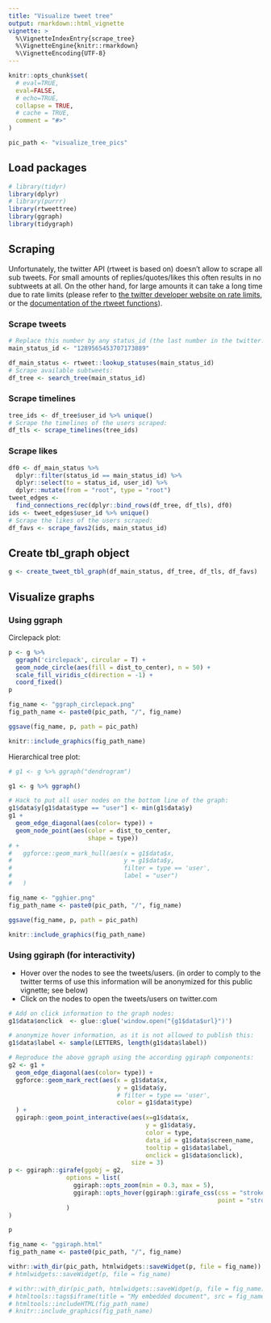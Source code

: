 ```yaml
---
title: "Visualize tweet tree"
output: rmarkdown::html_vignette
vignette: >
  %\VignetteIndexEntry{scrape_tree}
  %\VignetteEngine{knitr::rmarkdown}
  %\VignetteEncoding{UTF-8}
---
```


```r
knitr::opts_chunk$set(
  # eval=TRUE,
  eval=FALSE,
  # echo=TRUE,
  collapse = TRUE,
  # cache = TRUE,
  comment = "#>"
)

pic_path <- "visualize_tree_pics"
```

## Load packages

```r
# library(tidyr)
library(dplyr)
# library(purrr)
library(rtweettree)
library(ggraph)
library(tidygraph)
```

## Scraping 

Unfortunately, the twitter API (rtweet is based on) doesn't allow to scrape all sub tweets. 
For small amounts of replies/quotes/likes this often results in no subtweets at all.
On the other hand, for large amounts it can take a long time due to rate limits (please refer to [the twitter developer website on rate limits](https://developer.twitter.com/en/docs/basics/rate-limiting), or the [documentation of the rtweet functions](https://docs.ropensci.org/rtweet/reference/index.html)).

### Scrape tweets

```r
# Replace this number by any status_id (the last number in the twitter.com url of a tweet):
main_status_id <- "1289565453707173889"
```


```r
df_main_status <- rtweet::lookup_statuses(main_status_id)
# Scrape available subtweets:
df_tree <- search_tree(main_status_id)
```

### Scrape timelines

```r
tree_ids <- df_tree$user_id %>% unique()
# Scrape the timelines of the users scraped:
df_tls <- scrape_timelines(tree_ids)
```

### Scrape likes

```r
df0 <- df_main_status %>%
  dplyr::filter(status_id == main_status_id) %>%
  dplyr::select(to = status_id, user_id) %>%
  dplyr::mutate(from = "root", type = "root")
tweet_edges <-
  find_connections_rec(dplyr::bind_rows(df_tree, df_tls), df0)
ids <- tweet_edges$user_id %>% unique()
# Scrape the likes of the users scraped:
df_favs <- scrape_favs2(ids, main_status_id)
```

## Create tbl_graph object

```r
g <- create_tweet_tbl_graph(df_main_status, df_tree, df_tls, df_favs)
```


## Visualize graphs

### Using ggraph

Circlepack plot:

```r
p <- g %>%
  ggraph('circlepack', circular = T) +
  geom_node_circle(aes(fill = dist_to_center), n = 50) +
  scale_fill_viridis_c(direction = -1) +
  coord_fixed()
p
```


```r
fig_name <- "ggraph_circlepack.png"
fig_path_name <- paste0(pic_path, "/", fig_name)
```


```r
ggsave(fig_name, p, path = pic_path)
```


```r
knitr::include_graphics(fig_path_name)
```


Hierarchical tree plot:

```r
# g1 <- g %>% ggraph("dendrogram")

g1 <- g %>% ggraph()

# Hack to put all user nodes on the bottom line of the graph:
g1$data$y[g1$data$type == "user"] <- min(g1$data$y)
g1 +
  geom_edge_diagonal(aes(color= type)) +
  geom_node_point(aes(color = dist_to_center,
                      shape = type))
# +
#   ggforce::geom_mark_hull(aes(x = g1$data$x,
#                               y = g1$data$y,
#                               filter = type == 'user',
#                               label = "user")
#   )
```

```r
fig_name <- "gghier.png"
fig_path_name <- paste0(pic_path, "/", fig_name)
```


```r
ggsave(fig_name, p, path = pic_path)
```


```r
knitr::include_graphics(fig_path_name)
```

### Using ggiraph (for interactivity)

* Hover over the nodes to see the tweets/users. (in order to comply to the twitter terms of use this information will be anonymized for this public vignette; see below)
* Click on the nodes to open the tweets/users on twitter.com

```r
# Add on click information to the graph nodes:
g1$data$onclick  <- glue::glue('window.open("{g1$data$url}")')

# anonymize hover information, as it is not allowed to publish this:
g1$data$label <- sample(LETTERS, length(g1$data$label))

# Reproduce the above ggraph using the according ggiraph components:
g2 <- g1 +
  geom_edge_diagonal(aes(color= type)) +
  ggforce::geom_mark_rect(aes(x = g1$data$x,
                              y = g1$data$y,
                              # filter = type == 'user',
                              color = g1$data$type)
  ) +
  ggiraph::geom_point_interactive(aes(x=g1$data$x,
                                      y = g1$data$y,
                                      color = type,
                                      data_id = g1$data$screen_name,
                                      tooltip = g1$data$label,
                                      onclick = g1$data$onclick),
                                  size = 3)
p <- ggiraph::girafe(ggobj = g2,
                options = list(
                  ggiraph::opts_zoom(min = 0.3, max = 5),
                  ggiraph::opts_hover(ggiraph::girafe_css(css = "stroke:yellow;",
                                                          point = "stroke-width:6px"))
                )
)

p
```

```r
fig_name <- "ggiraph.html"
fig_path_name <- paste0(pic_path, "/", fig_name)
```


```r

withr::with_dir(pic_path, htmlwidgets::saveWidget(p, file = fig_name)) 
# htmlwidgets::saveWidget(p, file = fig_name)
```


```r
# withr::with_dir(pic_path, htmlwidgets::saveWidget(p, file = fig_name)) 
# htmltools::tags$iframe(title = "My embedded document", src = fig_name)
# htmltools::includeHTML(fig_path_name)
# knitr::include_graphics(fig_path_name)
```


